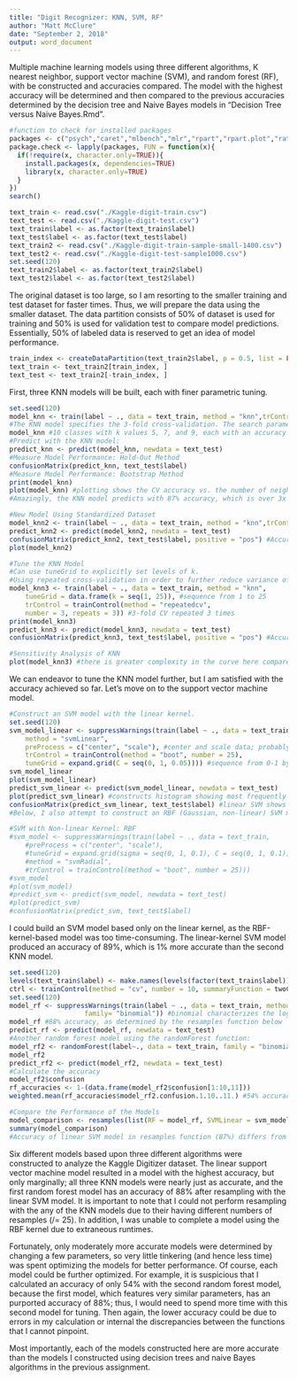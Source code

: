 ---
title: "Digit Recognizer: KNN, SVM, RF"
author: "Matt McClure"
date: "September 2, 2018"
output: word_document
---
Multiple machine learning models using three different algorithms, K nearest neighbor, support vector machine (SVM), and random forest (RF), with be constructed and accuracies compared. The model with the highest accuracy will be determined and then compared to the previous accuracies determined by the decision tree and Naive Bayes models in "Decision Tree versus Naive Bayes.Rmd".
```{r Data Import}
#function to check for installed packages
packages <- c("psych","caret","mlbench","mlr","rpart","rpart.plot","rattle","e1071","C50","dplyr","prediction","caTools","spls","ipred","ElemStatLearn","klaR","randomForest")
package.check <- lapply(packages, FUN = function(x){
  if(!require(x, character.only=TRUE)){
    install.packages(x, dependencies=TRUE)
    library(x, character.only=TRUE)
  }
})
search()

text_train <- read.csv("./Kaggle-digit-train.csv")
text_test <- read.csv("./Kaggle-digit-test.csv")
text_train$label <- as.factor(text_train$label)
text_test$label <- as.factor(text_test$label)
text_train2 <- read.csv("./Kaggle-digit-train-sample-small-1400.csv")
text_test2 <- read.csv("./Kaggle-digit-test-sample1000.csv")
set.seed(120)
text_train2$label <- as.factor(text_train2$label)
text_test2$label <- as.factor(text_test2$label)
```
The original dataset is too large, so I am resorting to the smaller training and test dataset for faster times. Thus, we will prepare the data using the smaller dataset. The data partition consists of 50% of dataset is used for training and 50% is used for validation test to compare model predictions. Essentially, 50% of labeled data is reserved to get an idea of model performance.
```{r Data Pre-Processing}
train_index <- createDataPartition(text_train2$label, p = 0.5, list = FALSE) #50% of data from dataset and 50% for evaluation
text_train <- text_train2[train_index, ]
text_test <- text_train2[-train_index, ]
```
First, three KNN models will be built, each with finer parametric tuning.
```{r KNN Model}
set.seed(120)
model_knn <- train(label ~ ., data = text_train, method = "knn",trControl = trainControl(method = 'cv', number = 3, search = "grid"))
#The KNN model specifies the 3-fold cross-validation. The search parameter was also added in case it is necessary to construct a grid of hyper-parameters within the KNN model.
model_knn #10 classes with k values 5, 7, and 9, each with an accuracy >82% and kappa >80.
#Predict with the KNN model:
predict_knn <- predict(model_knn, newdata = text_test)
#Measure Model Performance: Hold-Out Method
confusionMatrix(predict_knn, text_test$label)
#Measure Model Performance: Bootstrap Method
print(model_knn)
plot(model_knn) #plotting shows the CV accuracy vs. the number of neighbors
#Amazingly, the KNN model predicts with 87% accuracy, which is over 3x more accurate than my decision tree model and over 1.5x more accurate than my naive Bayes model.

#New Model Using Standardized Dataset
model_knn2 <- train(label ~ ., data = text_train, method = "knn",trControl = trainControl(method = 'cv', number = 3, search = "grid"))
predict_knn2 <- predict(model_knn2, newdata = text_test)
confusionMatrix(predict_knn2, text_test$label, positive = "pos") #Accuracy increased by 1%, to 88%.
plot(model_knn2)

#Tune the KNN Model
#Can use tuneGrid to explicitly set levels of k.
#Using repeated cross-validation in order to further reduce variance of estimates.
model_knn3 <- train(label ~ ., data = text_train, method = "knn",
    tuneGrid = data.frame(k = seq(1, 25)), #sequence from 1 to 25
    trControl = trainControl(method = "repeatedcv", 
    number = 3, repeats = 3)) #3-fold CV repeated 3 times
print(model_knn3)
predict_knn3 <- predict(model_knn3, newdata = text_test)
confusionMatrix(predict_knn3, text_test$label, positive = "pos") #Accuracy increased by 2% from first model, to 89%.

#Sensitivity Analysis of KNN
plot(model_knn3) #there is greater complexity in the curve here compared to the previous two KNN models.
```
We can endeavor to tune the KNN model further, but I am satisfied with the accuracy achieved so far. Let's move on to the support vector machine model.
```{r Linear SVM Model}
#Construct an SVM model with the linear kernel.
set.seed(120)
svm_model_linear <- suppressWarnings(train(label ~ ., data = text_train,
    method = "svmLinear",
    preProcess = c("center", "scale"), #center and scale data; probably not necessary but included anyway
    trControl = trainControl(method = "boot", number = 25),
    tuneGrid = expand.grid(C = seq(0, 1, 0.05)))) #sequence from 0-1 by 0.05 intervals
svm_model_linear
plot(svm_model_linear)
predict_svm_linear <- predict(svm_model_linear, newdata = text_test)
plot(predict_svm_linear) #constructs histogram showing most frequently ocurring predicted labels
confusionMatrix(predict_svm_linear, text_test$label) #linear SVM shows 89% accuracy
#Below, I also attempt to construct an RBF (Gaussian, non-linear) SVM model, but the computation time took far too long. More importantly, the RBF kernel will not typically yield a greater accuracy, so it's probably not worth using the resources (and time) required the model to complete.

#SVM with Non-linear Kernel: RBF
#svm_model <- suppressWarnings(train(label ~ ., data = text_train,
    #preProcess = c("center", "scale"),
    #tuneGrid = expand.grid(sigma = seq(0, 1, 0.1), C = seq(0, 1, 0.1)),
    #method = "svmRadial",
    #trControl = trainControl(method = "boot", number = 25)))
#svm_model
#plot(svm_model)
#predict_svm <- predict(svm_model, newdata = text_test)
#plot(predict_svm)
#confusionMatrix(predict_svm, text_test$label)
```
I could build an SVM model based only on the linear kernel, as the RBF-kernel-based model was too time-consuming. The linear-kernel SVM model produced an accuracy of 89%, which is 1% more accurate than the second KNN model.
```{r Random Forest and Final Results}
set.seed(120)
levels(text_train$label) <- make.names(levels(factor(text_train$label)))
ctrl <- trainControl(method = "cv", number = 10, summaryFunction = twoClassSummary,classProbs = TRUE)
set.seed(120)
model_rf <- suppressWarnings(train(label ~ ., data = text_train, method = "rf",preProcess = c("center", "scale"),
                   family= "binomial")) #binomial characterizes the logit model used
model_rf #88% accuracy, as determined by the resamples function below
predict_rf <- predict(model_rf, newdata = text_test)
#Another random forest model using the randomForest function:
model_rf2 <- randomForest(label~., data = text_train, family = "binomial", maxnodes = 5)
model_rf2
predict_rf2 <- predict(model_rf2, newdata = text_test)
#Calculate the accuracy
model_rf2$confusion
rf_accuracies <- 1-(data.frame(model_rf2$confusion[1:10,11]))
weighted.mean(rf_accuracies$model_rf2.confusion.1.10..11.) #54% accuracy

#Compare the Performance of the Models
model_comparison <- resamples(list(RF = model_rf, SVMLinear = svm_model_linear)) #The KNN models do not have the same number of resamples as the other models, so I can compare only the random forest and SVM models.
summary(model_comparison)
#Accuracy of linear SVM model in resamples function (87%) differs from what the confusion matrix tells us above (89%). In addition, the accuracy of the first random forest model is 88%, whereas, as calculated not using resamples function, the accuracy of the second random forest model is 54%, which is the worst of all the models.
```
Six different models based upon three different algorithms were constructed to analyze the Kaggle Digitizer dataset. The linear support vector machine model resulted in a model with the highest accuracy, but only marginally; all three KNN models were nearly just as accurate, and the first random forest model has an accuracy of 88% after resampling with the linear SVM model. It is important to note that I could not perform resampling with the any of the KNN models due to their having different numbers of resamples (/= 25). In addition, I was unable to complete a model using the RBF kernel due to extraneous runtimes.

Fortunately, only moderately more accurate models were determined by changing a few parameters, so very little tinkering (and hence less time) was spent optimizing the models for better performance. Of course, each model could be further optimized. For example, it is suspicious that I calculated an accuracy of only 54% with the second random forest model, because the first model, which features very similar parameters, has an purported accuracy of 88%; thus, I would need to spend more time with this second model for tuning. Then again, the lower accuracy could be due to errors in my calculation or internal the discrepancies between the functions that I cannot pinpoint.

Most importantly, each of the models constructed here are more accurate than the models I constructed using decision trees and naive Bayes algorithms in the previous assignment.
